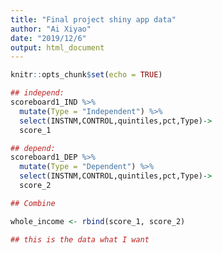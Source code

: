 ```yaml
---
title: "Final project shiny app data"
author: "Ai Xiyao"
date: "2019/12/6"
output: html_document
---
```


```r
knitr::opts_chunk$set(echo = TRUE)
```

```r
## independ:
scoreboard1_IND %>% 
  mutate(Type = "Independent") %>% 
  select(INSTNM,CONTROL,quintiles,pct,Type)->
  score_1 

## depend:
scoreboard1_DEP %>% 
  mutate(Type = "Dependent") %>% 
  select(INSTNM,CONTROL,quintiles,pct,Type)->
  score_2 

## Combine

whole_income <- rbind(score_1, score_2)

## this is the data what I want 
```

